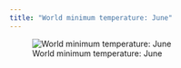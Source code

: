 ```yaml
---
title: "World minimum temperature: June"
---
```


![World minimum temperature: June](images/tmin_6.png)
